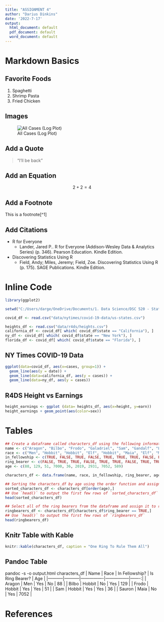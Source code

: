 ```yaml
---
title: "ASSIGNMENT 4"
author: "Darius Dinkins"
date: '2022-7-17'
output:
  html_document: default
  pdf_document: default
  word_document: default
---
```


# Markdown Basics

## Favorite Foods
1. Spaghetti
2. Shrimp Pasta
3. Fried Chicken

## Images
![All Cases (Log Plot)](C:/Users/darge/OneDrive/Documents/1. Data Science/DSC 520 - Statistics for Data Science/dsc520/completed/assignment04/plots/10-all-cases-log.png)

## Add a Quote
>"I'll be back"


## Add an Equation
$$ 2+2 = 4 $$

## Add a Footnote

This is a footnote[^1]  

## Add Citations

* R for Everyone
  + Lander, Jared P.. R for Everyone (Addison-Wesley Data & Analytics Series) (p. 346). Pearson Education. Kindle Edition. 
* Discovering Statistics Using R
  + Field, Andy; Miles, Jeremy; Field, Zoe. Discovering Statistics Using R (p. 175). SAGE Publications. Kindle Edition. 

# Inline Code
```r
library(ggplot2)

setwd("C:/Users/darge/OneDrive/Documents/1. Data Science/DSC 520 - Statistics for Data Science/dsc520")

covid_df <- read.csv("data/nytimes/covid-19-data/us-states.csv")

heights_df <- read.csv("data/r4ds/heights.csv")
california_df <- covid_df[ which( covid_df$state == "California"), ]
ny_df <- covid_df[ which( covid_df$state == "New York"), ]
florida_df <- covid_df[ which( covid_df$state == "Florida"), ]

```


## NY Times COVID-19 Data
```r
ggplot(data=covid_df, aes(x=cases, group=1)) +
  geom_line(aes(y = date)) +
  geom_line(data=california_df, aes(y = cases)) +
  geom_line(data=ny_df, aes(y = cases))

```

## R4DS Height vs Earnings
```r
height_earnings <- ggplot (data= heights_df, aes(x=height, y=earn)) 
height_earnings + geom_point(aes(color=sex))
```

# Tables
```r
## Create a dataframe called characters_df using the following information from LOTR
name <- c("Aragon", "Bilbo", "Frodo", "Galadriel", "Sam", "Gandalf", "Legolas", "Sauron", "Gollum")
race <- c("Men", "Hobbit", "Hobbit", "Elf", "Hobbit", "Maia", "Elf", "Maia", "Hobbit")
in_fellowship <- c(TRUE, FALSE, TRUE, FALSE, TRUE, TRUE, TRUE, FALSE, FALSE)
ring_bearer <- c(FALSE, TRUE, TRUE, FALSE, TRUE, TRUE, FALSE, TRUE, TRUE)
age <- c(88, 129, 51, 7000, 36, 2019, 2931, 7052, 589)

characters_df <- data.frame(name, race, in_fellowship, ring_bearer, age)

## Sorting the characters_df by age using the order function and assign the result to the sorted_characters_df
sorted_characters_df <- characters_df[order(age),]
## Use `head()` to output the first few rows of `sorted_characters_df`
head(sorted_characters_df)

## Select all of the ring bearers from the dataframe and assign it to ringbearers_df
ringbearers_df <- characters_df[characters_df$ring_bearer == TRUE,]
## Use `head()` to output the first few rows of `ringbearers_df`
head(ringbearers_df)


```

## Knitr Table with Kable

```r
knitr::kable(characters_df, caption = "One Ring To Rule Them All")
```

## Pandoc Table
pandoc -s -o output.html characters_df
| Name      | Race      | In Fellowship? | Is Ring Bearer? | Age    |
|-----------|-----------|----------------|-----------------|-------:|
| Aragon    | Men       | Yes            | No             | 88     |
| Bilbo        | Hobbit    | No            | Yes            | 129    |
| Frodo        | Hobbit   | Yes           | Yes            | 51     |
| Sam      | Hobbit   | Yes           | Yes            | 36     |
| Sauron    | Maia     | No            | Yes            | 7052   |

# References
